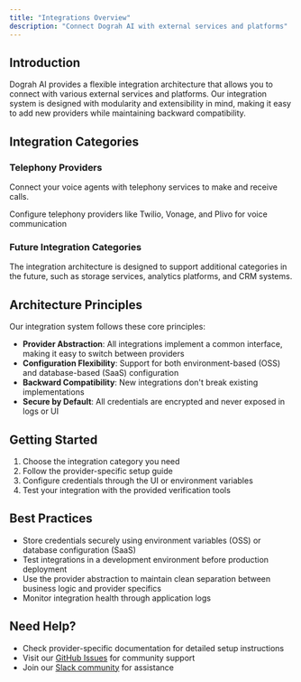 ```yaml
---
title: "Integrations Overview"
description: "Connect Dograh AI with external services and platforms"
---
```


## Introduction

Dograh AI provides a flexible integration architecture that allows you to connect with various external services and platforms. Our integration system is designed with modularity and extensibility in mind, making it easy to add new providers while maintaining backward compatibility.

## Integration Categories

### Telephony Providers
Connect your voice agents with telephony services to make and receive calls.

<Card title="Telephony Providers" href="/integrations/telephony/overview">
  Configure telephony providers like Twilio, Vonage, and Plivo for voice communication
</Card>

### Future Integration Categories

The integration architecture is designed to support additional categories in the future, such as storage services, analytics platforms, and CRM systems.

## Architecture Principles

Our integration system follows these core principles:

- **Provider Abstraction**: All integrations implement a common interface, making it easy to switch between providers
- **Configuration Flexibility**: Support for both environment-based (OSS) and database-based (SaaS) configuration
- **Backward Compatibility**: New integrations don't break existing implementations
- **Secure by Default**: All credentials are encrypted and never exposed in logs or UI

## Getting Started

1. Choose the integration category you need
2. Follow the provider-specific setup guide
3. Configure credentials through the UI or environment variables
4. Test your integration with the provided verification tools

## Best Practices

- Store credentials securely using environment variables (OSS) or database configuration (SaaS)
- Test integrations in a development environment before production deployment
- Use the provider abstraction to maintain clean separation between business logic and provider specifics
- Monitor integration health through application logs

## Need Help?

- Check provider-specific documentation for detailed setup instructions
- Visit our [GitHub Issues](https://github.com/dograh-hq/dograh/issues) for community support
- Join our [Slack community](https://join.slack.com/t/dograh-ai/shared_invite/zt-2u29h3bkm-RrkJ2f2B5lvTVZo0ZQ1MMA) for assistance
